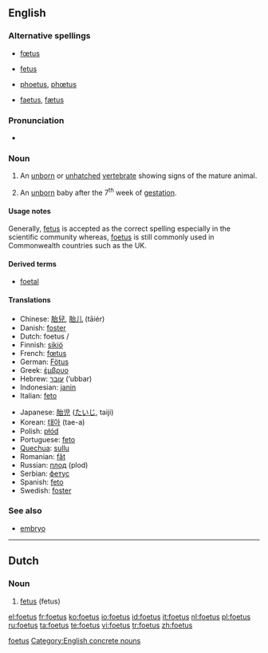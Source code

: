 <!--subst: of [[Template:sync]]-->
<!--If you edit this entry, please also edit [[fetus]] to ensure these two entries remain synchronized.-->[[Category:Synchronized entries|foetus]]
{{also|fetus}}
==English==

{{wikipedia|fetus}}

===Alternative spellings===
* {{i|Commonwealth}} [[fœtus]]
* {{i|mainly US}} [[fetus]]
* {{i|archaic}} [[phoetus]], [[phœtus]]
* {{i|obsolete}} [[faetus]], [[fætus]]

===Pronunciation===
* {{IPA|/'fi:təs/}}

===Noun===
{{en-noun|es|pl2=foeti}}

# {{embryology}} An [[unborn]] or [[unhatched]] [[vertebrate]] showing signs of the mature animal.
# {{embryology}} An [[unborn]] baby after the 7<sup>th</sup> week of [[gestation]].

====Usage notes====
Generally, [[fetus]] is accepted as the correct spelling especially in the scientific community whereas, [[foetus]] is still commonly used in Commonwealth countries such as the UK.

====Derived terms====
* [[foetal]]

====Translations====
{{trans-top|foetus}}
* Chinese: [[胎兒]], [[胎儿]] (tāiér)
* Danish: [[foster#Danish|foster]] {{n}}
* Dutch: foetus {{m}}/{{n}}
* Finnish: [[sikiö]]
* French: [[fœtus]] {{m}}
* German: [[Fötus]] {{n}}
* Greek: [[έμβρυο]] {{n}}
* Hebrew: [[עובר]] (‘ubbar) {{m}}
* Indonesian: [[janin]]
* Italian: [[feto]] {{m}}
{{trans-mid}}
* Japanese: [[胎児]] ([[たいじ]], taiji)
* Korean: [[태아]] (tae-a)
* Polish: [[płód]] {{m}}
* Portuguese: [[feto]] {{m}}
* [[Quechua]]: [[sullu]]
* Romanian: [[făt]] {{m}}
* Russian: [[плод]] (plod) {{m}}
* Serbian: [[фетус]] {{m}}
* Spanish: [[feto]] {{m}}
* Swedish: [[foster]] {{n}}
{{trans-bottom}}

===See also===
* [[embryo]]

<!--If you edit this page, please also edit "fetus" to ensure that the pages remain synchronised-->

[[Category:English concrete nouns]]

----

==Dutch==

===Noun===
{{infl|nl|noun|g=n|g2=m}}

# [[fetus]] (fetus)

[[el:foetus]]
[[fr:foetus]]
[[ko:foetus]]
[[io:foetus]]
[[id:foetus]]
[[it:foetus]]
[[nl:foetus]]
[[pl:foetus]]
[[ru:foetus]]
[[ta:foetus]]
[[te:foetus]]
[[vi:foetus]]
[[tr:foetus]]
[[zh:foetus]]